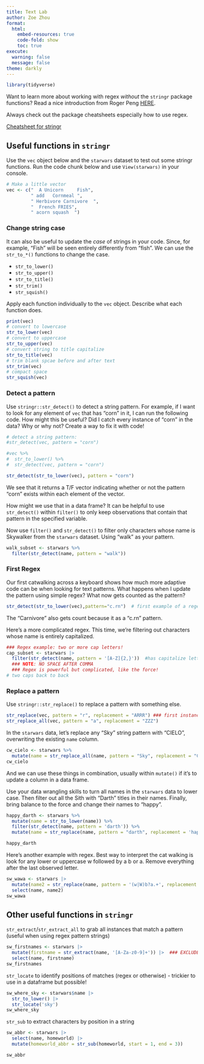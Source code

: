 ```yaml
---
title: Text Lab
author: Zoe Zhou
format: 
  html:
    embed-resources: true
    code-fold: show
    toc: true
execute:
  warning: false
  message: false
theme: darkly
---
```


```r
library(tidyverse)
```


Want to learn more about working with regex *without* the `stringr` package functions? Read a nice introduction from Roger Peng [HERE](https://bookdown.org/rdpeng/rprogdatascience/regular-expressions.html).

Always check out the package cheatsheets especially how to use regex.

[Cheatsheet for stringr](https://evoldyn.gitlab.io/evomics-2018/ref-sheets/R_strings.pdf)

## Useful functions in `stringr`

Use the `vec` object below and the `starwars` dataset to test out some stringr functions. Run the code chunk below and use `View(starwars)` in your console.

```r
# Make a little vector
vec <- c("  A Unicorn     Fish", 
         " add   Cornmeal ", 
         " Herbivore Carnivore  ",
         "  French FRIES", 
         " acorn squash  ")

```


### Change string case

It can also be useful to update the *case* of strings in your code. Since, for example, "Fish" will be seen entirely differently from "fish". We can use the `str_to_*()` functions to change the case.

-   `str_to_lower()`
-   `str_to_upper()`
-   `str_to_title()`
-   `str_trim()`
-   `str_squish()`

Apply each function individually to the `vec` object. Describe what each function does.

```r
print(vec)
# convert to lowercase
str_to_lower(vec)
# convert to uppercase
str_to_upper(vec)
# convert string to title capitalize
str_to_title(vec)
# trim blank spcae before and after text
str_trim(vec)
# compact space
str_squish(vec)

```

### Detect a pattern

Use `stringr::str_detect()` to detect a string pattern. For example, if I want to look for any element of `vec` that has "corn" in it, I can run the following code. How might this be useful? Did I catch every instance of "corn" in the data? Why or why not? Create a way to fix it with code!


```r
# detect a string pattern: 
#str_detect(vec, pattern = "corn")

#vec %>% 
#  str_to_lower() %>% 
#  str_detect(vec, pattern = "corn")

str_detect(str_to_lower(vec), pattern = "corn")
```

We see that it returns a T/F vector indicating whether or not the pattern "corn" exists within each element of the vector.

How might we use that in a data frame? It can be helpful to use `str_detect()` within `filter()` to only keep observations that contain that pattern in the specified variable.



Now use `filter()` and `str_detect()` to filter only characters whose name is Skywalker from the `starwars` dataset. Using "walk" as your pattern.

```r
walk_subset <- starwars %>% 
  filter(str_detect(name, pattern = "walk"))
```


### First Regex

Our first catwalking across a keyboard shows how much more adaptive code can be when looking for text patterns. What happens when I update the pattern using simple regex? What now gets counted as the pattern?

```r
str_detect(str_to_lower(vec),pattern="c.rn")  # first example of a regex  '.' is a wildcard meaning any single letter can go between c and rn
```

The "Carnivore" also gets count because it as a "c.rn" pattern.

Here's a more complicated regex. This time, we're filtering out characters whose name is entirely capitalized.

```r

### Regex example: two or more cap letters!
cap_subset <- starwars |> 
  filter(str_detect(name, pattern = '[A-Z]{2,}'))  #has capitalize letter in their name 
  ### NOTE: NO SPACE AFTER COMMA
  ### Regex is powerful but complicated, like the force!
# two caps back to back

```

### Replace a pattern

Use `stringr::str_replace()` to replace a pattern with something else.

```r
str_replace(vec, pattern = "r", replacement = "ARRR") ### first instance only
str_replace_all(vec, pattern = "a", replacement = "ZZZ")
```

In the `starwars` data, let's replace any "Sky" string pattern with "CIELO", overwriting the existing `name` column.

```r
cw_cielo <- starwars %>% 
  mutate(name = str_replace_all(name, pattern = "Sky", replacement = "CIELO"))
cw_cielo
```

And we can use these things in combination, usually within `mutate()` if it's to update a column in a data frame.

Use your data wrangling skills to turn all names in the `starwars` data to lower case. Then filter out all the Sith with "Darth" titles in their names. Finally, bring balance to the force and change their names to "happy".

```r
happy_darth <- starwars %>% 
  mutate(name = str_to_lower(name)) %>% 
  filter(str_detect(name, pattern = 'darth')) %>% 
  mutate(name = str_replace(name, pattern = "darth", replacement = 'happy'))

happy_darth

```



Here's another example with regex. Best way to interpret the cat walking is look for any lower or uppercase w followed by a b or a. Remove everything after the last observed letter.

```r
sw_wawa <- starwars |> 
  mutate(name2 = str_replace(name, pattern = '(w|W)b?a.+', replacement = 'WAWA')) |> 
  select(name, name2)
sw_wawa
```


## Other useful functions in `stringr`

`str_extract`/`str_extract_all` to grab all instances that match a pattern (useful when using regex pattern strings)

```r
sw_firstnames <- starwars |> 
  mutate(firstname = str_extract(name, '[A-Za-z0-9]+')) |>  ### EXCLUDES spaces and punctuation
  select(name, firstname)
sw_firstnames
```

`str_locate` to identify positions of matches (regex or otherwise) - trickier to use in a dataframe but possible!

```r
sw_where_sky <- starwars$name |> 
  str_to_lower() |> 
  str_locate('sky')
sw_where_sky
```

`str_sub` to extract characters by position in a string

```r
sw_abbr <- starwars |> 
  select(name, homeworld) |> 
  mutate(homeworld_abbr = str_sub(homeworld, start = 1, end = 3))

sw_abbr
```
